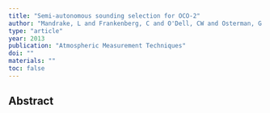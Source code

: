 ```yaml
---
title: "Semi-autonomous sounding selection for OCO-2"
author: "Mandrake, L and Frankenberg, C and O'Dell, CW and Osterman, G and Wennberg, P and Wunch, D"
type: "article"
year: 2013
publication: "Atmospheric Measurement Techniques"
doi: ""
materials: ""
toc: false
---
```


## Abstract

